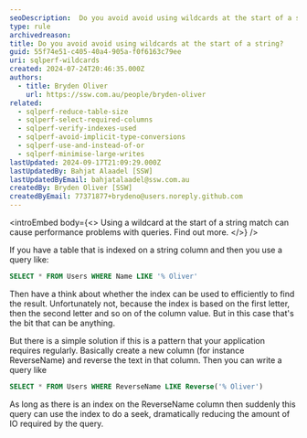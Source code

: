 ```yaml
---
seoDescription:  Do you avoid avoid using wildcards at the start of a string?
type: rule
archivedreason:
title: Do you avoid avoid using wildcards at the start of a string?
guid: 55f74e51-c405-40a4-905a-f0f6163c79ee
uri: sqlperf-wildcards
created: 2024-07-24T20:46:35.000Z
authors:
  - title: Bryden Oliver
    url: https://ssw.com.au/people/bryden-oliver
related:
  - sqlperf-reduce-table-size
  - sqlperf-select-required-columns
  - sqlperf-verify-indexes-used
  - sqlperf-avoid-implicit-type-conversions
  - sqlperf-use-and-instead-of-or
  - sqlperf-minimise-large-writes
lastUpdated: 2024-09-17T21:09:29.000Z
lastUpdatedBy: Bahjat Alaadel [SSW]
lastUpdatedByEmail: bahjatalaadel@ssw.com.au
createdBy: Bryden Oliver [SSW]
createdByEmail: 77371877+brydeno@users.noreply.github.com
---
```


<introEmbed
  body={<>
Using a wildcard at the start of a string match can cause performance problems with queries. Find out more.
  </>}
/>
<youtubeEmbed url="https://www.youtube.com/embed/mDWsG3P947E" description="Video: Avoid wildcards at the start of filters for SQL performance | Bryden Oliver (4 min)" />

If you have a table that is indexed on a string column and then you use a query like:

```sql
SELECT * FROM Users WHERE Name LIKE '% Oliver'
```

Then have a think about whether the index can be used to efficiently to find the result.
Unfortunately not, because the index is based on the first letter, then the second letter and so on of the column value. But in this case that's the bit that can be anything.

But there is a simple solution if this is a pattern that your application requires regularly. Basically create a new column (for instance ReverseName) and reverse the text in that column. Then you can write a query like

```sql
SELECT * FROM Users WHERE ReverseName LIKE Reverse('% Oliver')
```

As long as there is an index on the ReverseName column then suddenly this query can use the index to do a seek, dramatically reducing the amount of IO required by the query.
